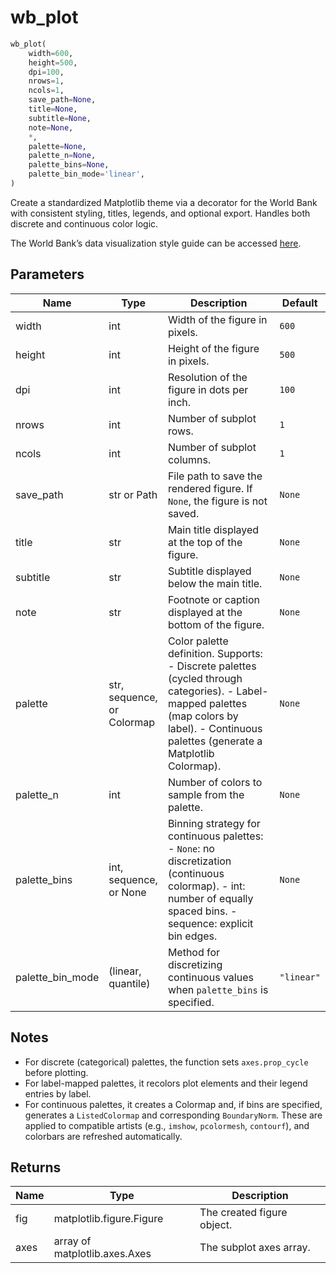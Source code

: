 # wb_plot { #wbpyplot.wb_plot }

```python
wb_plot(
    width=600,
    height=500,
    dpi=100,
    nrows=1,
    ncols=1,
    save_path=None,
    title=None,
    subtitle=None,
    note=None,
    *,
    palette=None,
    palette_n=None,
    palette_bins=None,
    palette_bin_mode='linear',
)
```

Create a standardized Matplotlib theme via a decorator for the World Bank with consistent styling,
titles, legends, and optional export. Handles both discrete and
continuous color logic.

The World Bank's data visualization style guide can be accessed [here](https://wbg-vis-design.vercel.app/).

## Parameters {.doc-section .doc-section-parameters}

| Name             | Type                       | Description                                                                                                                                                                                 | Default    |
|------------------|----------------------------|---------------------------------------------------------------------------------------------------------------------------------------------------------------------------------------------|------------|
| width            | int                        | Width of the figure in pixels.                                                                                                                                                              | `600`      |
| height           | int                        | Height of the figure in pixels.                                                                                                                                                             | `500`      |
| dpi              | int                        | Resolution of the figure in dots per inch.                                                                                                                                                  | `100`      |
| nrows            | int                        | Number of subplot rows.                                                                                                                                                                     | `1`        |
| ncols            | int                        | Number of subplot columns.                                                                                                                                                                  | `1`        |
| save_path        | str or Path                | File path to save the rendered figure. If ``None``, the figure is not saved.                                                                                                                | `None`     |
| title            | str                        | Main title displayed at the top of the figure.                                                                                                                                              | `None`     |
| subtitle         | str                        | Subtitle displayed below the main title.                                                                                                                                                    | `None`     |
| note             | str                        | Footnote or caption displayed at the bottom of the figure.                                                                                                                                  | `None`     |
| palette          | str, sequence, or Colormap | Color palette definition. Supports: - Discrete palettes (cycled through categories). - Label-mapped palettes (map colors by label). - Continuous palettes (generate a Matplotlib Colormap). | `None`     |
| palette_n        | int                        | Number of colors to sample from the palette.                                                                                                                                                | `None`     |
| palette_bins     | int, sequence, or None     | Binning strategy for continuous palettes: - ``None``: no discretization (continuous colormap). - int: number of equally spaced bins. - sequence: explicit bin edges.                        | `None`     |
| palette_bin_mode | (linear, quantile)         | Method for discretizing continuous values when ``palette_bins`` is specified.                                                                                                               | `"linear"` |

## Notes {.doc-section .doc-section-notes}

- For discrete (categorical) palettes, the function sets
  ``axes.prop_cycle`` before plotting.
- For label-mapped palettes, it recolors plot elements and their
  legend entries by label.
- For continuous palettes, it creates a Colormap and, if bins are
  specified, generates a ``ListedColormap`` and corresponding
  ``BoundaryNorm``. These are applied to compatible artists
  (e.g., ``imshow``, ``pcolormesh``, ``contourf``), and colorbars
  are refreshed automatically.

## Returns {.doc-section .doc-section-returns}

| Name   | Type                          | Description                |
|--------|-------------------------------|----------------------------|
| fig    | matplotlib.figure.Figure      | The created figure object. |
| axes   | array of matplotlib.axes.Axes | The subplot axes array.    |